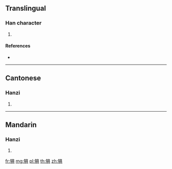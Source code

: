 ==Translingual==

===Han character===
{{Han char|rn=93|rad=牛|as=08|sn=12|four=27581|canj=HQBMC}}

# {{defn|Han|sort=牛08}}

====References====
* {{Han ref|kx=0702.141|hdz=31813.030|uh=728B|ud=29323|bh=DA6C|bd=55916}}

----

==Cantonese==

===Hanzi===
{{yue-hanzi|jyut=|y=geui6}}

# {{defn|lang=yue|sort=牛08}}

----

==Mandarin==

===Hanzi===
{{cmn-hanzi|pin=[[jù]] ([[ju4]])|wg=chü<sup>4</sup>}}

# {{defn|lang=cmn|sort=牛08}}

[[fr:犋]]
[[mg:犋]]
[[pl:犋]]
[[th:犋]]
[[zh:犋]]